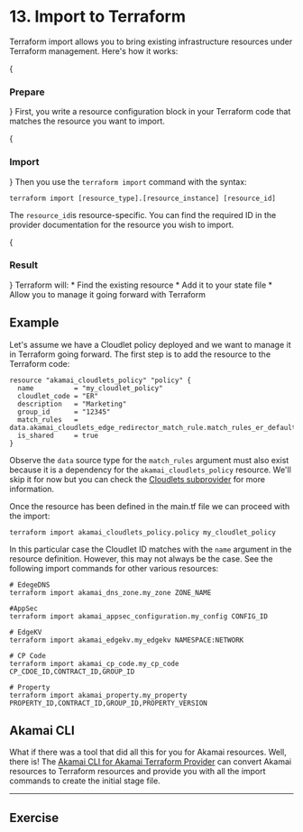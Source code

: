
# 13. Import to Terraform

Terraform import allows you to bring existing infrastructure resources under Terraform management. Here's how it works:

<Steps>
{<h3>Prepare</h3>}
First, you write a resource configuration block in your Terraform code that matches the resource you want to import.

{<h3>Import</h3>}
Then you use the `terraform import` command with the syntax:

```shell copy
terraform import [resource_type].[resource_instance] [resource_id]
```
The `resource_id`is resource-specific. You can find the required ID in the provider documentation for the resource you wish to import.

{<h3>Result</h3>}
Terraform will:
    * Find the existing resource
    * Add it to your state file
    * Allow you to manage it going forward with Terraform
</Steps>

## Example
Let's assume we have a Cloudlet policy deployed and we want to manage it in Terraform going forward. The first step is to add the resource to the Terraform code:

```hcl filename="main.tf" copy {}
resource "akamai_cloudlets_policy" "policy" {
  name          = "my_cloudlet_policy"
  cloudlet_code = "ER"
  description   = "Marketing"
  group_id      = "12345"
  match_rules   = data.akamai_cloudlets_edge_redirector_match_rule.match_rules_er_default.json
  is_shared     = true
}
```
Observe the `data` source type for the `match_rules` argument must also exist because it is a dependency for the `akamai_cloudlets_policy` resource. We'll skip it for now but you can check the [Cloudlets subprovider](https://techdocs.akamai.com/terraform/docs/cl-ds-edge-redirector-match-rule) for more information.

Once the resource has been defined in the main.tf file we can proceed with the import:
```shell copy
terraform import akamai_cloudlets_policy.policy my_cloudlet_policy
```

In this particular case the Cloudlet ID matches with the `name` argument in the resource definition. However, this may not always be the case. See the following import commands for other various resources:

```shell copy
# EdegeDNS
terraform import akamai_dns_zone.my_zone ZONE_NAME

#AppSec
terraform import akamai_appsec_configuration.my_config CONFIG_ID

# EdgeKV
terraform import akamai_edgekv.my_edgekv NAMESPACE:NETWORK

# CP Code
terraform import akamai_cp_code.my_cp_code CP_CDOE_ID,CONTRACT_ID,GROUP_ID

# Property
terraform import akamai_property.my_property PROPERTY_ID,CONTRACT_ID,GROUP_ID,PROPERTY_VERSION
```

## Akamai CLI
What if there was a tool that did all this for you for Akamai resources. Well, there is!
The [Akamai CLI for Akamai Terraform Provider](https://github.com/akamai/cli-terraform) can convert Akamai resources to Terraform resources and provide you with all the import commands to create the initial stage file. 

---

## Exercise


<ExerciseImports />